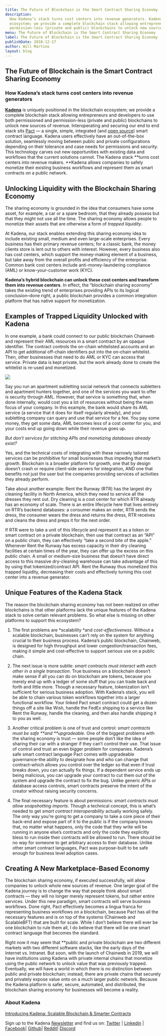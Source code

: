 ```yaml
---
title: The Future of Blockchain is the Smart Contract Sharing Economy
description:
  How Kadena’s stack turns cost centers into revenue generators. Kadena is uniquely positioned in the blockchain
  ecosystem; we provide a complete blockchain stack allowing entrepreneurs and developers to use both permissioned and
  permission-less (private and public) blockchains to unlock new sources of revenue.
menu: The Future of Blockchain is the Smart Contract Sharing Economy
label: The Future of Blockchain is the Smart Contract Sharing Economy
publishDate: 2018-12-17
author: Will Martino
layout: blog
---
```


## The Future of Blockchain is the Smart Contract Sharing Economy

### How Kadena’s stack turns cost centers into revenue generators

**[Kadena](http://kadena.io)** is uniquely positioned in the blockchain ecosystem; we provide a complete blockchain
stack allowing entrepreneurs and developers to use both permissioned and permission-less (private and public)
blockchains to unlock new sources of revenue. Interoperating and securing our end to end stack sits
[Pact](http://pact.kadena.io) — a single, simple, integrated (and [open source](https://github.com/kadena-io/pact))
smart contract language. Kadena users effectively have an out-of-the-box solution, seamlessly moving between public and
private configurations depending on their tolerance and case needs for permissions and security. This technology carves
out new opportunities with existing data and workflows that the current solutions cannot. The Kadena stack **turns cost
centers into revenue makers. **Kadena allows companies to safely monetize their existing business workflows and
represent them as smart contracts on a public network.

## Unlocking Liquidity with the Blockchain Sharing Economy

The sharing economy is grounded in the idea that consumers have some asset, for example, a car or a spare bedroom, that
they already possess but that they might not use all the time. The sharing economy allows people to monetize their
assets that are otherwise a form of _trapped liquidity_.

At Kadena, our stack enables extending this sharing economy idea to include existing small, medium and even large-scale
enterprises. Every business has their primary revenue centers; for a classic bank, the money clients store is lent out
to others with interest. However, every business also has cost centers, which support the money-making element of a
business, but take away from the overall profits and efficiency of the enterprise. Common bank cost centers include
anti-money-laundering compliance (AML) or know-your-customer work (KYC).

**Kadena’s hybrid blockchain can unlock these cost centers and transform them into revenue centers**. In effect, the
“blockchain sharing economy” takes the existing trend of enterprises providing APIs to its logical conclusion–done
right, a public blockchain provides a common integration platform that has native support for monetization.

## Examples of Trapped Liquidity Unlocked with Kadena

In one example, a bank could connect to our public blockchain Chainweb and represent their AML resources in a smart
contract by an opaque identifier. The contract controls the on-chain whitelisted accounts and an API to get additional
off-chain identifiers put into the on-chain whitelist. Then, other businesses that need to do AML or KYC can access that
service. Private data is kept private, but the work already done to create the whitelist is re-used and monetized.

![](/assets/blog/0_5x-g2hX7abU0KSdu.png)

Say you run an apartment subletting social network that connects subletters and apartment hunters together, and one of
the services you want to offer is security through AML. However, that service is something that, when done internally,
would cost you a lot of resources without being the main focus of your company. In this example, the bank would share
its AML service (a service that it does for itself regularly already), and your subletting company can query and use
that service for a fee. You pay some money, they get some data, AML becomes less of a cost center for you, and your
costs end up going down while their revenue goes up.

_But don’t services for stitching APIs and monetizing databases already exist?_

Yes, and the technical costs of integrating with these narrowly tailored services can be prohibitive for small
businesses thus impeding that market’s growth. Blockchain is a broader platform for growth, one that by design doesn’t
crash or require client-side servers for integration, AND one that benefits not just the user but the companies
providing services of activities they already perform.

Take about another example: Rent the Runway (RTR) has the largest dry cleaning facility in North America, which they
need to service all the dresses they rent out. Dry cleaning is a cost center for which RTR already has an economy of
scale. There is an entire lifecycle here that lives entirely on RTR’s backend databases: a consumer makes an order, RTR
sends the dress, the consumer wears the dress and returns the dress, RTR receives and cleans the dress and preps it for
the next order.

If RTR were to take a unit of this lifecycle and represent it as a token or smart contract on a private blockchain, then
use that contract as an “API” on a public chain, they can effectively “take a second bite of the apple.” Whenever Rent
the Runway has excess capacity in their dry cleaning facilities at certain times of the year, they can offer up the
excess on this public chain. A small or medium-size business that doesn’t have direct access to this massive
dry-cleaning warehouse can take advantage of this by using that tokenized/contract API. Rent the Runway thus monetized
this trapped liquidity, decreasing their costs and effectively turning this cost center into a revenue generator.

## Unique Features of the Kadena Stack

The reason the blockchain sharing economy has not been realized on other blockchains is that other platforms lack the
unique features of the Kadena stack to solve certain relevant problems. So what else is missing on other platforms to
support this ecosystem?

1.  The first problems are *scalability *and _cost-effectiveness_. Without a scalable blockchain, businesses can’t rely
    on the system for anything crucial to their business process. Kadena’s public blockchain, Chainweb, is designed for
    high throughput and lower congestion/transaction fees, making it simple and cost-effective to support serious use on
    a public chain.

2.  The next issue is more subtle: _smart contracts must interact with each other in a single transaction_. True
    business on a blockchain doesn’t make sense if all you can do on blockchain are tokens, because you merely end up
    with a ledger of some stuff that you can trade back and forth and little more. Though a necessary feature,
    tokenization isn’t sufficient for serious business adoption. With Kadena’s stack, you will be able to chain various
    token workflows together into a larger functional workflow. Your linked Pact smart contract could get a dozen things
    off a site like Wish, handle the FedEx shipping to a service like Rent the Runway, handle the cleaning, and then
    also handle shipping it to you as well.

3.  Another critical problem is one of trust and control: _smart contracts must be safe **and **upgradeable._ One of the
    biggest problems with the sharing economy is trust — some people don’t like the idea of sharing their car with a
    stranger if they can’t control their use. That issue of control and trust an even bigger problem for companies.
    Kadena’s safe smart contract language Pact comes with upgradeable governance–the ability to designate how and who
    can change that contract–which allows you control over the ledger so that even if trust breaks down, you can
    actually fix things. If a dependent service ends up being malicious, you can upgrade your contract to cut them out
    of the system and upgrade the contract to fix the bug. Unlike generic APIs or database access controls, smart
    contracts preserve the intent of the creator without raising security concerns.

4.  The final necessary feature is about permissions: _smart contracts must allow snapshotting imports_. Though a
    technical concept, this is what’s needed to get _smart contract interoperability_ actually working safely. The only
    way you’re going to get a company to take a core piece of their back-end and expose part of it to the public is if
    the company knows that, no matter what happens, only the code that they write will be running in anyone else’s
    contracts and only the code they explicitly bless to run inside their contracts will be allowed to run. There should
    be no way for someone to get arbitrary access to their database. Unlike other smart contract languages, Pact was
    purpose-built to be safe enough for business level adoption cases.

## Creating A New Marketplace-Based Economy

The blockchain sharing economy, if executed successfully, will allow companies to unlock whole new sources of revenue.
One larger goal of the Kadena journey is to change the way that people think about smart contracts — they will no longer
merely represent tokens, but rather entire services. Under this new paradigm, smart contracts will serve business
workflows. Done right, Pact effectively becomes a lingua franca for representing business workflows on a blockchain,
because Pact has all the necessary features and is on top of the systems (Chainweb and ScalableBFT) that are built for
scale. While I don’t believe there will ever be one blockchain to rule them all, I do believe that there will be one
smart contract language that becomes the standard.

Right now it may seem that \*\*public and private blockchain are two different markets with two different software
stacks, like the early days of the Internet vs. Intranet. But soon, with the launch of Chainweb in 2019, we will have
institutions using Kadena with private internal chains that monetize using the public network to unlock value that was
previously trapped. Eventually, we will have a world in which there is no distinction between public and private
blockchain; instead, there are private chains that securely and privately expose value onto on a much larger public
network. Because the Kadena platform is safer, secure, automated, and distributed, the blockchain sharing economy for
businesses will become a reality.

### About Kadena

[Introducing Kadena: Scalable Blockchain & Smarter Contracts](https://www.youtube.com/watch?v=83g2Uzp7lVs)

Sign up to the Kadena [Newsletter](http://eepurl.com/gdsoHj) and find us on: [Twitter](http://twitter.com/kadena_io) |
[Linkedin](https://www.linkedin.com/company/kadena-llc/) | [Facebook](https://www.facebook.com/KadenaBlockchain/)|
[Github](https://github.com/kadena-io)| [Reddit](http://reddit.com/r/kadena)| [Discord](https://discord.gg/bsUcWmX)
